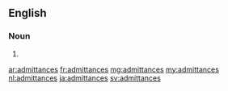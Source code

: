 ==English==

===Noun===
{{head|en|plural}}

# {{plural of|admittance|lang=en}}

[[ar:admittances]]
[[fr:admittances]]
[[mg:admittances]]
[[my:admittances]]
[[nl:admittances]]
[[ja:admittances]]
[[sv:admittances]]